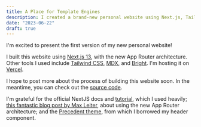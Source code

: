 ```yaml
---
title: A Place for Template Engines
description: I created a brand-new personal website using Next.js, Tailwind CSS, and MDX.
date: "2023-06-22"
draft: true
---
```


I'm excited to present the first version of my new personal website!

I built this website using [Next.js 13](https://nextjs.org/), with the new App Router architecture. Other tools I used include [Tailwind CSS](https://tailwindcss.com/), [MDX](https://mdxjs.com/), and [Bright](https://github.com/code-hike/bright). I'm hosting it on [Vercel](https://vercel.com/).

I hope to post more about the process of building this website soon. In the meantime, you can check out the [source code](https://github.com/nebrelbug/bengubler.com).

I'm grateful for the official NextJS docs and [tutorial](https://nextjs.org/learn/basics/create-nextjs-app), which I used heavily; [this fantastic blog post by Max Leiter](https://maxleiter.com/blog/build-a-blog-with-nextjs-13#sitemap-support-sitemapjs), about using the new App Router architecture; and the [Precedent theme](https://precedent.dev/), from which I borrowed my header component.
